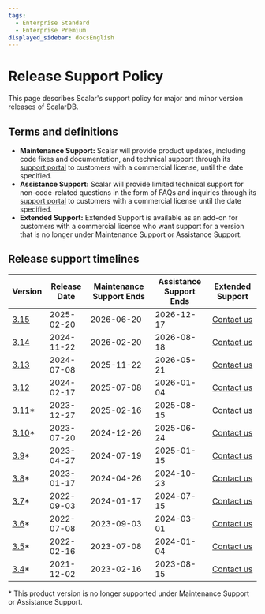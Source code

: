 ```yaml
---
tags:
  - Enterprise Standard
  - Enterprise Premium
displayed_sidebar: docsEnglish
---
```


# Release Support Policy

This page describes Scalar's support policy for major and minor version releases of ScalarDB.

## Terms and definitions

- **Maintenance Support:** Scalar will provide product updates, including code fixes and documentation, and technical support through its [support portal](https://support.scalar-labs.com/) to customers with a commercial license, until the date specified.
- **Assistance Support:** Scalar will provide limited technical support for non-code-related questions in the form of FAQs and inquiries through its [support portal](https://support.scalar-labs.com/) to customers with a commercial license until the date specified.
- **Extended Support:** Extended Support is available as an add-on for customers with a commercial license who want support for a version that is no longer under Maintenance Support or Assistance Support.

## Release support timelines

<table>
  <thead>
    <tr>
      <th>Version</th>
      <th>Release Date</th>
      <th>Maintenance Support Ends</th>
      <th>Assistance Support Ends</th>
      <th>Extended Support</th>
    </tr>
  </thead>
  <tbody>
    <tr>
      <td><a href="https://scalardb.scalar-labs.com/docs/3.15/releases/release-notes#v3150">3.15</a></td>
      <td>2025-02-20</td>
      <td>2026-06-20</td>
      <td>2026-12-17</td>
      <td><a href="https://www.scalar-labs.com/contact">Contact us</a></td>
    </tr>
    <tr>
      <td><a href="https://scalardb.scalar-labs.com/docs/3.14/releases/release-notes#v3140">3.14</a></td>
      <td>2024-11-22</td>
      <td>2026-02-20</td>
      <td>2026-08-18</td>
      <td><a href="https://www.scalar-labs.com/contact">Contact us</a></td>
    </tr>
    <tr>
      <td><a href="https://scalardb.scalar-labs.com/docs/3.13/releases/release-notes#v3130">3.13</a></td>
      <td>2024-07-08</td>
      <td>2025-11-22</td>
      <td>2026-05-21</td>
      <td><a href="https://www.scalar-labs.com/contact">Contact us</a></td>
    </tr>
    <tr>
      <td><a href="https://scalardb.scalar-labs.com/docs/3.12/releases/release-notes#v3120">3.12</a></td>
      <td>2024-02-17</td>
      <td>2025-07-08</td>
      <td>2026-01-04</td>
      <td><a href="https://www.scalar-labs.com/contact">Contact us</a></td>
    </tr>
    <tr>
      <td class="version-out-of-support"><a href="https://scalardb.scalar-labs.com/docs/3.11/releases/release-notes#v3110">3.11</a>*</td>
      <td class="version-out-of-support">2023-12-27</td>
      <td class="version-out-of-support">2025-02-16</td>
      <td class="version-out-of-support">2025-08-15</td>
      <td class="version-out-of-support"><a href="https://www.scalar-labs.com/contact">Contact us</a></td>
    </tr>
    <tr>
      <td class="version-out-of-support"><a href="https://scalardb.scalar-labs.com/docs/3.10/releases/release-notes#v3100">3.10</a>*</td>
      <td class="version-out-of-support">2023-07-20</td>
      <td class="version-out-of-support">2024-12-26</td>
      <td class="version-out-of-support">2025-06-24</td>
      <td class="version-out-of-support"><a href="https://www.scalar-labs.com/contact">Contact us</a></td>
    </tr>
    <tr>
      <td class="version-out-of-support"><a href="https://scalardb.scalar-labs.com/docs/3.9/releases/release-notes#v390">3.9</a>*</td>
      <td class="version-out-of-support">2023-04-27</td>
      <td class="version-out-of-support">2024-07-19</td>
      <td class="version-out-of-support">2025-01-15</td>
      <td class="version-out-of-support"><a href="https://www.scalar-labs.com/contact">Contact us</a></td>
    </tr>
    <tr>
      <td class="version-out-of-support"><a href="https://scalardb.scalar-labs.com/docs/3.8/releases/release-notes#v380">3.8</a>*</td>
      <td class="version-out-of-support">2023-01-17</td>
      <td class="version-out-of-support">2024-04-26</td>
      <td class="version-out-of-support">2024-10-23</td>
      <td class="version-out-of-support"><a href="https://www.scalar-labs.com/contact">Contact us</a></td>
    </tr>
    <tr>
      <td class="version-out-of-support"><a href="https://scalardb.scalar-labs.com/docs/3.7/releases/release-notes#v370">3.7</a>*</td>
      <td class="version-out-of-support">2022-09-03</td>
      <td class="version-out-of-support">2024-01-17</td>
      <td class="version-out-of-support">2024-07-15</td>
      <td class="version-out-of-support"><a href="https://www.scalar-labs.com/contact">Contact us</a></td>
    </tr>
    <tr>
      <td class="version-out-of-support"><a href="https://scalardb.scalar-labs.com/docs/3.6/releases/release-notes#v360">3.6</a>*</td>
      <td class="version-out-of-support">2022-07-08</td>
      <td class="version-out-of-support">2023-09-03</td>
      <td class="version-out-of-support">2024-03-01</td>
      <td class="version-out-of-support"><a href="https://www.scalar-labs.com/contact">Contact us</a></td>
    </tr>
    <tr>
      <td class="version-out-of-support"><a href="https://scalardb.scalar-labs.com/docs/3.5/releases/release-notes#v350">3.5</a>*</td>
      <td class="version-out-of-support">2022-02-16</td>
      <td class="version-out-of-support">2023-07-08</td>
      <td class="version-out-of-support">2024-01-04</td>
      <td class="version-out-of-support"><a href="https://www.scalar-labs.com/contact">Contact us</a></td>
    </tr>
    <tr>
      <td class="version-out-of-support"><a href="https://scalardb.scalar-labs.com/docs/3.4/releases/release-notes#v340">3.4</a>*</td>
      <td class="version-out-of-support">2021-12-02</td>
      <td class="version-out-of-support">2023-02-16</td>
      <td class="version-out-of-support">2023-08-15</td>
      <td class="version-out-of-support"><a href="https://www.scalar-labs.com/contact">Contact us</a></td>
    </tr>
  </tbody>
</table>

\* This product version is no longer supported under Maintenance Support or Assistance Support.
